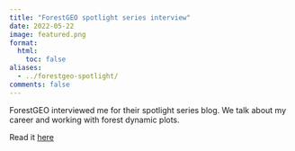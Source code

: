 ```yaml
---
title: "ForestGEO spotlight series interview"
date: 2022-05-22
image: featured.png
format:
  html:
    toc: false
aliases: 
  - ../forestgeo-spotlight/
comments: false
---
```


ForestGEO interviewed me for their spotlight series blog. We talk about my career and working with forest dynamic plots.

Read it [here](https://forestgeo.si.edu/blog/spotlight-series-eleanor-jackson-plant-enemies-two-forests)
